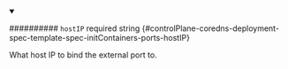 
<details className="config-field" data-expandable="false" open>
<summary>

########## `hostIP` <span className="config-field-required" data-required="false">required</span> <span className="config-field-type">string</span> <span className="config-field-default"></span> <span className="config-field-enum"></span> {#controlPlane-coredns-deployment-spec-template-spec-initContainers-ports-hostIP}

What host IP to bind the external port to.

</summary>



</details>
